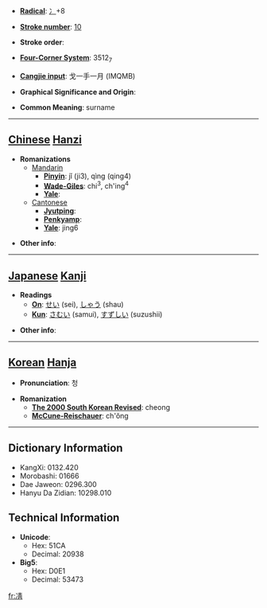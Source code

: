 * '''[[Wiktionary:Chinese radical index| Radical]]''': [[Wiktionary:Chinese radical index 冫|冫]]+8

* '''[[Wiktionary:Chinese total strokes index|Stroke number]]''': [[Wiktionary:Chinese total strokes index 10|10]]

* '''Stroke order''': 

* '''[[Wiktionary:Chinese four corner index|Four-Corner System]]''': 3512<sub>7</sub>

* '''[[Wiktionary:Chinese Cangjie index|Cangjie input]]''': 戈一手一月 (IMQMB)

* '''Graphical Significance and Origin''': 

* '''Common Meaning''': surname

----

== [[Chinese]] [[Hanzi]] ==

* '''Romanizations'''
** [[Mandarin]]
*** '''[[Pinyin]]''': jǐ (ji3), qìng (qing4)
*** '''[[Wade-Giles]]''': chi<sup>3</sup>, ch'ing<sup>4</sup>
*** '''[[Yale]]''': 
**[[Cantonese]]
***'''[[Jyutping]]''':
***'''[[Penkyamp]]''': 
***'''[[Yale]]''': jing6

* '''Other info''': 

----

== [[Japanese]] [[Kanji]] ==

* '''Readings'''
** '''[[On]]''': [[せい]] (sei), [[しゃう]] (shau)
** '''[[Kun]]''': [[さむい]] (samui), [[すずしい]] (suzushii)

* '''Other info''':  

----

== [[Korean]] [[Hanja]] ==

* '''Pronunciation''': 청

* '''Romanization'''
** '''[[The 2000 South Korean Revised Romanization|The 2000 South Korean Revised]]''': cheong
** '''[[McCune-Reischauer]]''': ch'ŏng

----

== Dictionary Information ==

* KangXi: 0132.420
* Morobashi: 01666
* Dae Jaweon: 0296.300
* Hanyu Da Zidian: 10298.010

== Technical Information ==

* '''Unicode''':
** Hex: 51CA
** Decimal: 20938
* '''Big5''':
** Hex: D0E1
** Decimal: 53473

[[fr:凊]]